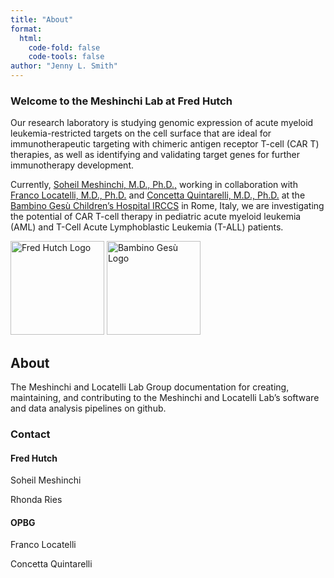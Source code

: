```yaml
---
title: "About"
format: 
  html:
    code-fold: false
    code-tools: false
author: "Jenny L. Smith"
---
```


### Welcome to the Meshinchi Lab at Fred Hutch {.about-sec}

Our research laboratory is studying genomic expression of acute myeloid leukemia-restricted targets on the cell surface that are ideal for immunotherapeutic targeting with chimeric antigen receptor T-cell (CAR T) therapies, as well as identifying and validating target genes for further immunotherapy development.

Currently, [Soheil Meshinchi, M.D., Ph.D.,](http://meshinchilab.com/) working in collaboration with [Franco Locatelli, M.D., Ph.D.](https://www.ospedalebambinogesu.it/area-di-ricerca---oncoematologia-94851/) and [Concetta Quintarelli, M.D., Ph.D.](https://www.ospedalebambinogesu.it/terapia-genica-dei-tumori-95043/) at the [Bambino Gesù Children's Hospital IRCCS](https://www.ospedalebambinogesu.it/ricerca/) in Rome, Italy, we are investigating the potential of CAR T-cell therapy in pediatric acute myeloid leukemia (AML) and T-Cell Acute Lymphoblastic Leukemia (T-ALL) patients.

::: {.about-logos}
<img src="https://d3njjcbhbojbot.cloudfront.net/api/utilities/v1/imageproxy/http://coursera-university-assets.s3.amazonaws.com/4c/f84deba36f423d966499563db86b31/Fred-Hutch-360px-360px.png?auto=format%2Ccompress&amp;dpr=2&amp;w=180&amp;h=180" alt="Fred Hutch Logo" width="150" height="150" /> <img src="https://www.aopi.it/wp-content/uploads/2019/08/ospedale_bambino_gesu_logo.jpg" alt="Bambino Gesù Logo" width="150" height="150"/>

:::


::: callout-tip
## About

The Meshinchi and Locatelli Lab Group documentation for creating, maintaining, and contributing to the Meshinchi and Locatelli Lab's software and data analysis pipelines on github.
:::

### Contact

#### Fred Hutch

Soheil Meshinchi

Rhonda Ries

#### OPBG

Franco Locatelli

Concetta Quintarelli
